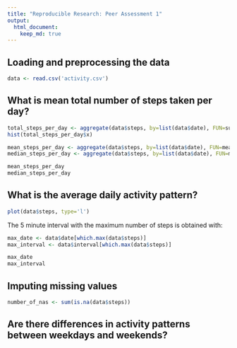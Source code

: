 ```yaml
---
title: "Reproducible Research: Peer Assessment 1"
output: 
  html_document:
    keep_md: true
---
```



## Loading and preprocessing the data

```r
data <- read.csv('activity.csv')
```


## What is mean total number of steps taken per day?
```r
total_steps_per_day <- aggregate(data$steps, by=list(data$date), FUN=sum)
hist(total_steps_per_day$x)

mean_steps_per_day <- aggregate(data$steps, by=list(data$date), FUN=mean)
median_steps_per_day <- aggregate(data$steps, by=list(data$date), FUN=median)

mean_steps_per_day
median_steps_per_day
```


## What is the average daily activity pattern?
```r
plot(data$steps, type='l')
```

The 5 minute interval with the maximum number of steps is obtained with:
```r
max_date <- data$date[which.max(data$steps)]
max_interval <- data$interval[which.max(data$steps)]

max_date
max_interval
```

## Imputing missing values
```r
number_of_nas <- sum(is.na(data$steps))

```

## Are there differences in activity patterns between weekdays and weekends?
